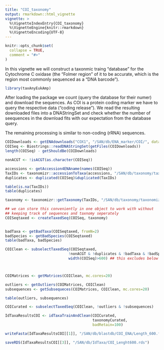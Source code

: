 ```yaml
---
title: "COI_taxonomy"
output: rmarkdown::html_vignette
vignette: >
  %\VignetteIndexEntry{COI_taxonomy}
  %\VignetteEngine{knitr::rmarkdown}
  %\VignetteEncoding{UTF-8}
---
```


```r
knitr::opts_chunk$set(
  collapse = TRUE,
  comment = "#>"
)
```

In this vignette we will construct a taxonmic traing "database" for
the Cytochrome C oxidase (the "Folmer region" of it to be accurate,
which is the region most commonly sequenced as a "DNA barcode").

```r
library(taxAnyEukAmp)
```

After loading the package we count (query the database for their
numer) and download the sequences. As COI is a protein coding marker
we have to query the respective data ("coding release"). We read the
resulting downloaded files into a DNAStringSet and check whether the
number of seequences in the download fits with our expectation from
the database query.

The remaining processing is similar to non-coding (rRNA) sequences.

```r
COIDownloads <- getENAdownloads("COX1", "/SAN/db/ENA_marker/COI/", data = "coding_release")
COISeq <- Biostrings::readDNAStringSet(getFiles(COIDownloads))
length(COISeq) - getShouldBe(COIDownloads)

nonACGT <- !isACGT(as.character(COISeq))

accessions <- getAccession4ENAname(names(COISeq))
TaxIDs <- taxonomizr::accessionToTaxa(accessions, "/SAN/db/taxonomy/taxonomizr.sql")
duplicates <- duplicated(COISeq)&duplicated(TaxIDs)           

table(is.na(TaxIDs))
table(duplicates)
```



```r
taxonomy <- taxonomizr::getTaxonomy(TaxIDs, "/SAN/db/taxonomy/taxonomizr.sql")

## we can store this conveniently in one object to work with without
## keeping track of sequences and taxnomy seperately
COISeqtaxed <- createTaxedSeq(COISeq, taxonomy)

         
badTaxa <- getBadTaxa(COISeqtaxed, fromN=2)
badSpecies <- getBadSpecies(COISeqtaxed)         
table(badTaxa, badSpecies)
```

```r
COIClean <- subselectTaxedSeq(COISeqtaxed,
                             !nonACGT & !duplicates & !badTaxa & !badSpecies &
                             width(COISeq)>600) ## this excludes below 600 bases



COIMatrices <- getMatrices(COIClean, mc.cores=20)

outliers <- getOutliers(COIMatrices, COIClean)
subsequences <- getSubsequeces(COIMatrices, COIClean, mc.cores=20)

table(outliers, subsequences)

COICurated <- subselectTaxedSeq(COIClean, !outliers & !subsequences)
```

```r
IdTaxaResultsCOI <- idTaxaTrainAndClean(COICurated, 
                                        taxonomyCurated,
                                        badRetain=100)

writeFasta(IdTaxaResultsCOI[[1]], "/SAN/db/blastdb/COI_ENA/Length_600.fasta")

saveRDS(IdTaxaResultsCOI[[3]], "/SAN/db/IdTaxa/COI_Lenght600.rds")

```

